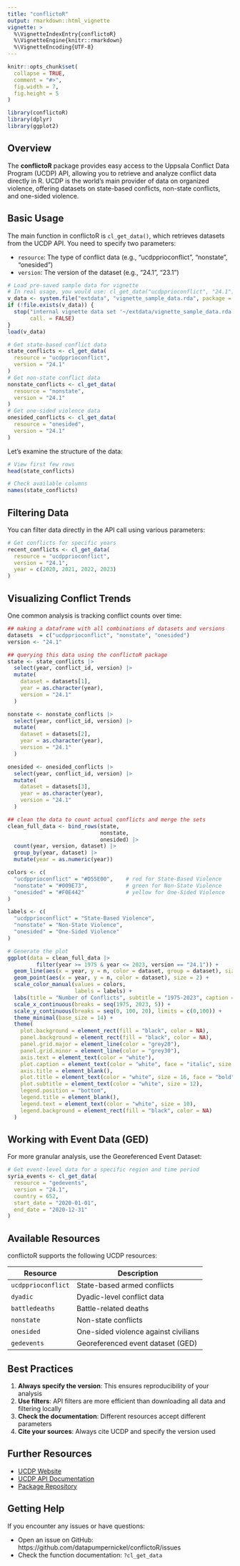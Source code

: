 ```yaml
---
title: "conflictoR"
output: rmarkdown::html_vignette
vignette: >
  %\VignetteIndexEntry{conflictoR}
  %\VignetteEngine{knitr::rmarkdown}
  %\VignetteEncoding{UTF-8}
---
```


```r
knitr::opts_chunk$set(
  collapse = TRUE,
  comment = "#>",
  fig.width = 7,
  fig.height = 5
)
```

```r
library(conflictoR)
library(dplyr)
library(ggplot2)
```

## Overview

The **conflictoR** package provides easy access to the Uppsala Conflict Data Program (UCDP) API, allowing you to retrieve and analyze conflict data directly in R. UCDP is the world's main provider of data on organized violence, offering datasets on state-based conflicts, non-state conflicts, and one-sided violence.

## Basic Usage

The main function in conflictoR is `cl_get_data()`, which retrieves datasets from the UCDP API. You need to specify two parameters:

- `resource`: The type of conflict data (e.g., "ucdpprioconflict", "nonstate", "onesided")
- `version`: The version of the dataset (e.g., "24.1", "23.1")

```r
# Load pre-saved sample data for vignette
# In real usage, you would use: cl_get_data("ucdpprioconflict", "24.1")
v_data <- system.file("extdata", "vignette_sample_data.rda", package = "conflictoR")
if (!file.exists(v_data)) {
  stop("internal vignette data set '~/extdata/vignette_sample_data.rda' not found",
       call. = FALSE)
}
load(v_data)
```

```r
# Get state-based conflict data
state_conflicts <- cl_get_data(
  resource = "ucdpprioconflict",
  version = "24.1"
)
# Get non-state conflict data
nonstate_conflicts <- cl_get_data(
  resource = "nonstate",
  version = "24.1"
)
# Get one-sided violence data
onesided_conflicts <- cl_get_data(
  resource = "onesided",
  version = "24.1"
)
```

Let's examine the structure of the data:

```r
# View first few rows
head(state_conflicts)

# Check available columns
names(state_conflicts)
```

## Filtering Data

You can filter data directly in the API call using various parameters:

```r
# Get conflicts for specific years
recent_conflicts <- cl_get_data(
  resource = "ucdpprioconflict",
  version = "24.1",
  year = c(2020, 2021, 2022, 2023)
)
```

## Visualizing Conflict Trends

One common analysis is tracking conflict counts over time:


```r
## making a dataframe with all combinations of datasets and versions
datasets  = c("ucdpprioconflict", "nonstate", "onesided")
version <- "24.1"

## querying this data using the conflictoR package
state <- state_conflicts |> 
  select(year, conflict_id, version) |>
  mutate(
    dataset = datasets[1],
    year = as.character(year),
    version = "24.1"
  ) 

nonstate <- nonstate_conflicts |> 
  select(year, conflict_id, version) |>
  mutate(
    dataset = datasets[2],
    year = as.character(year),
    version = "24.1"
  ) 

onesided <- onesided_conflicts |> 
  select(year, conflict_id, version) |>
  mutate(
    dataset = datasets[3],
    year = as.character(year),
    version = "24.1"
  ) 

## clean the data to count actual conflicts and merge the sets
clean_full_data <- bind_rows(state,
                             nonstate,
                             onesided) |>
  count(year, version, dataset) |> 
  group_by(year, dataset) |> 
  mutate(year = as.numeric(year))
```

```r

colors <- c(
  "ucdpprioconflict" = "#D55E00",    # red for State-Based Violence
  "nonstate" = "#009E73",            # green for Non-State Violence
  "onesided" = "#F0E442"             # yellow for One-Sided Violence
)

labels <- c(
  "ucdpprioconflict" = "State-Based Violence",
  "nonstate" = "Non-State Violence",
  "onesided" = "One-Sided Violence"
)

# Generate the plot
ggplot(data = clean_full_data |> 
         filter(year >= 1975 & year <= 2023, version == "24.1")) +
  geom_line(aes(x = year, y = n, color = dataset, group = dataset), size = 1) +
  geom_point(aes(x = year, y = n, color = dataset), size = 2) +
  scale_color_manual(values = colors, 
                     labels = labels) +
  labs(title = "Number of Conflicts", subtitle = "1975-2023", caption = "Uppsala Conflict Data Center, ucdp.uu.se, using version 24.1 of resources 'ucdpprioconflict', 'onesided', 'nonstate'") +
  scale_x_continuous(breaks = seq(1975, 2023, 5)) +
  scale_y_continuous(breaks = seq(0, 100, 20), limits = c(0,100)) +
  theme_minimal(base_size = 14) +
  theme(
    plot.background = element_rect(fill = "black", color = NA),
    panel.background = element_rect(fill = "black", color = NA),
    panel.grid.major = element_line(color = "grey20"),
    panel.grid.minor = element_line(color = "grey30"),
    axis.text = element_text(color = "white"),
    plot.caption = element_text(color = "white", face = "italic", size = 7),
    axis.title = element_blank(),
    plot.title = element_text(color = "white", size = 16, face = "bold"),
    plot.subtitle = element_text(color = "white", size = 12),
    legend.position = "bottom",
    legend.title = element_blank(),
    legend.text = element_text(color = "white", size = 10),
    legend.background = element_rect(fill = "black", color = NA)
  )
```

## Working with Event Data (GED)

For more granular analysis, use the Georeferenced Event Dataset:

```r
# Get event-level data for a specific region and time period
syria_events <- cl_get_data(
  resource = "gedevents",
  version = "24.1",
  country = 652,
  start_date = "2020-01-01",
  end_date = "2020-12-31"
)

```

## Available Resources

conflictoR supports the following UCDP resources:

| Resource | Description |
|----------|-------------|
| `ucdpprioconflict` | State-based armed conflicts |
| `dyadic` | Dyadic-level conflict data |
| `battledeaths` | Battle-related deaths |
| `nonstate` | Non-state conflicts |
| `onesided` | One-sided violence against civilians |
| `gedevents` | Georeferenced event dataset (GED) |

## Best Practices

1. **Always specify the version**: This ensures reproducibility of your analysis
2. **Use filters**: API filters are more efficient than downloading all data and filtering locally
3. **Check the documentation**: Different resources accept different parameters
4. **Cite your sources**: Always cite UCDP and specify the version used

## Further Resources

- [UCDP Website](https://ucdp.uu.se/)
- [UCDP API Documentation](https://ucdp.uu.se/apidocs/)
- [Package Repository](https://github.com/datapumpernickel/conflictoR)

## Getting Help

If you encounter any issues or have questions:

- Open an issue on GitHub: https://github.com/datapumpernickel/conflictoR/issues
- Check the function documentation: `?cl_get_data`